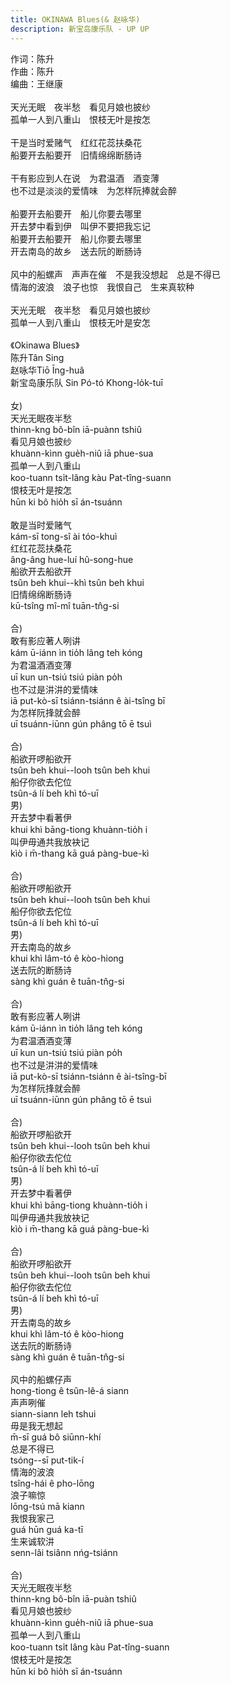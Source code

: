 ```yaml
---
title: OKINAWA Blues(& 赵咏华)
description: 新宝岛康乐队 - UP UP
---
```


作词：陈升<br />作曲：陈升<br />编曲：王继康<br /><br />天光无眠　夜半愁　看见月娘也披纱<br />孤单一人到八重山　恨枝无叶是按怎<br /><br />干是当时爱赌气　红红花蕊扶桑花<br />船要开去船要开　旧情绵绵断肠诗<br /><br />干有影应到人在说　为君温酒　酒变薄<br />也不过是淡淡的爱情味　为怎样阮捧就会醉<br /><br />船要开去船要开　船儿你要去哪里<br />开去梦中看到伊　叫伊不要把我忘记<br />船要开去船要开　船儿你要去哪里<br />开去南岛的故乡　送去阮的断肠诗<br /><br />风中的船螺声　声声在催　不是我没想起　总是不得已<br />情海的波浪　浪子也惊　我恨自己　生来真软种<br /><br />天光无眠　夜半愁　看见月娘也披纱<br />孤单一人到八重山　恨枝无叶是安怎<br /><br />《Okinawa Blues》<br />陈升Tân Sing<br />赵咏华Tiō Īng-huâ<br />新宝岛康乐队 Sin Pó-tó Khong-lo̍k-tuī<br /><br />女)<br />天光无眠夜半愁<br />thinn-kng bô-bîn iā-puànn tshiû<br />看见月娘也披纱<br />khuànn-kìnn gue̍h-niû iā phue-sua<br />孤单一人到八重山<br />koo-tuann tsi̍t-lâng kàu Pat-tîng-suann<br />恨枝无叶是按怎<br />hūn ki bô hio̍h sī án-tsuánn<br /><br />敢是当时爱赌气<br />kám-sī tong-sî ài tóo-khuì<br />红红花蕊扶桑花<br />âng-âng hue-luí hû-song-hue<br />船欲开去船欲开<br />tsûn beh khui--khì tsûn beh khui<br />旧情绵绵断肠诗<br />kū-tsîng mî-mî tuān-tn̂g-si<br /><br />合)<br />敢有影应著人咧讲<br />kám ū-iánn ìn tio̍h lâng teh kóng<br />为君温酒酒变薄<br />uī kun un-tsiú tsiú piàn po̍h<br />也不过是汫汫的爱情味<br />iā put-kò-sī tsiánn-tsiánn ê ài-tsîng bī<br />为怎样阮捀就会醉<br />uī tsuánn-iūnn gún phâng tō ē tsuì<br /><br />合)<br />船欲开啰船欲开<br />tsûn beh khui--looh tsûn beh khui<br />船仔你欲去佗位<br />tsûn-á lí beh khì tó-uī<br />男)<br />开去梦中看著伊<br />khui khì bāng-tiong khuànn-tio̍h i<br />叫伊毋通共我放袂记<br />kìò i m̄-thang kā guá pàng-bue-kì<br /><br />合)<br />船欲开啰船欲开<br />tsûn beh khui--looh tsûn beh khui<br />船仔你欲去佗位<br />tsûn-á lí beh khì tó-uī<br />男)<br />开去南岛的故乡<br />khui khì lâm-tó ê kòo-hiong<br />送去阮的断肠诗<br />sàng khì guán ê tuān-tn̂g-si<br /><br />合)<br />敢有影应著人咧讲<br />kám ū-iánn ìn tio̍h lâng teh kóng<br />为君温酒酒变薄<br />uī kun un-tsiú tsiú piàn po̍h<br />也不过是汫汫的爱情味<br />iā put-kò-sī tsiánn-tsiánn ê ài-tsîng-bī<br />为怎样阮捀就会醉<br />uī tsuánn-iūnn gún phâng tō ē tsuì<br /><br />合)<br />船欲开啰船欲开<br />tsûn beh khui--looh tsûn beh khui<br />船仔你欲去佗位<br />tsûn-á lí beh khì tó-uī<br />男)<br />开去梦中看著伊<br />khui khì bāng-tiong khuànn-tio̍h i<br />叫伊毋通共我放袂记<br />kìò i m̄-thang kā guá pàng-bue-kì<br /><br />合)<br />船欲开啰船欲开<br />tsûn beh khui--looh tsûn beh khui<br />船仔你欲去佗位<br />tsûn-á lí beh khì tó-uī<br />男)<br />开去南岛的故乡<br />khui khì lâm-tó ê kòo-hiong<br />送去阮的断肠诗<br />sàng khì guán ê tuān-tn̂g-si<br /><br />风中的船螺仔声<br />hong-tiong ê tsûn-lê-á siann<br />声声咧催<br />siann-siann leh tshui<br />毋是我无想起<br />m̄-sī guá bô siūnn-khí<br />总是不得已<br />tsóng--sī put-tik-í<br />情海的波浪<br />tsîng-hái ê pho-lōng<br />浪子嘛惊<br />lōng-tsú mā kiann<br />我恨我家己<br />guá hūn guá ka-tī<br />生来诚软汫<br />senn-lâi tsiânn nńg-tsiánn<br /><br />合)<br />天光无眠夜半愁<br />thinn-kng bô-bîn iā-puàn tshiû<br />看见月娘也披纱<br />khuànn-kìnn gue̍h-niû iā phue-sua<br />孤单一人到八重山<br />koo-tuann tsi̍t lâng kàu Pat-tîng-suann<br />恨枝无叶是按怎<br />hūn ki bô hio̍h sī án-tsuánn